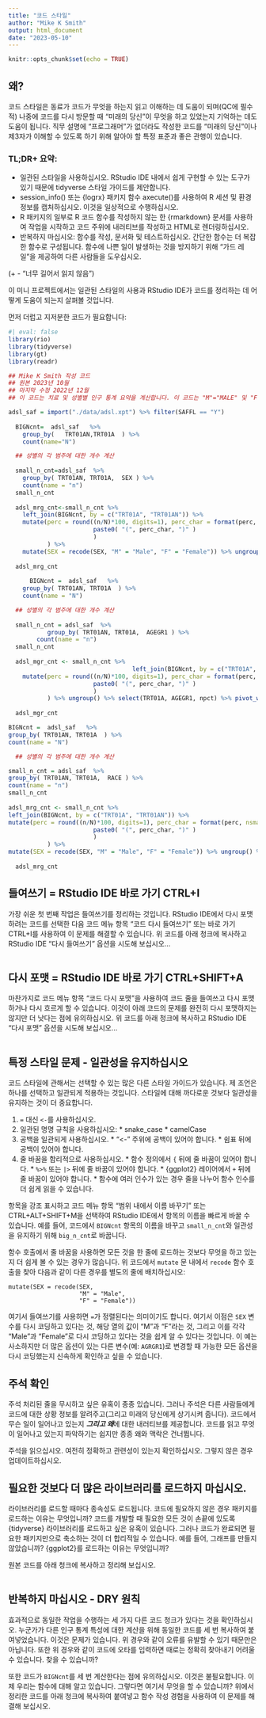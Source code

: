 ```yaml
---
title: "코드 스타일"
author: "Mike K Smith"
output: html_document
date: "2023-05-10"
---
```


```r
knitr::opts_chunk$set(echo = TRUE)
```

## 왜?
코드 스타일은 동료가 코드가 무엇을 하는지 읽고 이해하는 데 도움이 되며(QC에 필수적) 나중에 코드를 다시 방문할 때 "미래의 당신"이 무엇을 하고 있었는지 기억하는 데도 도움이 됩니다. 직무 설명에 "프로그래머"가 없더라도 작성한 코드를 "미래의 당신"이나 제3자가 이해할 수 있도록 하기 위해 알아야 할 특정 표준과 좋은 관행이 있습니다.

### TL;DR+ 요약:
 - 일관된 스타일을 사용하십시오. RStudio IDE 내에서 쉽게 구현할 수 있는 도구가 있기 때문에 tidyverse 스타일 가이드를 제안합니다.
 - session_info() 또는 {logrx} 패키지 함수 axecute()를 사용하여 R 세션 및 환경 정보를 캡처하십시오. 이것을 일상적으로 수행하십시오.
 - R 패키지의 일부로 R 코드 함수를 작성하지 않는 한 {rmarkdown} 문서를 사용하여 작업을 시작하고 코드 주위에 내러티브를 작성하고 HTML로 렌더링하십시오.
 - 반복하지 마십시오: 함수를 작성, 문서화 및 테스트하십시오. 간단한 함수는 더 복잡한 함수로 구성됩니다. 함수에 나쁜 일이 발생하는 것을 방지하기 위해 "가드 레일"을 제공하여 다른 사람들을 도우십시오.
  
(+ - “너무 길어서 읽지 않음”)

이 미니 프로젝트에서는 일관된 스타일의 사용과 RStudio IDE가 코드를 정리하는 데 어떻게 도움이 되는지 살펴볼 것입니다.

먼저 더럽고 지저분한 코드가 필요합니다:

```r
#| eval: false
library(rio)
library(tidyverse)
library(gt)
library(readr)

## Mike K Smith 작성 코드
## 원본 2023년 10월
## 마지막 수정 2022년 12월
## 이 코드는 치료 및 성별별 인구 통계 요약을 계산합니다. 이 코드는 "M"="MALE" 및 "F"="FEMALE"이라고 가정합니다.

adsl_saf = import("./data/adsl.xpt") %>% filter(SAFFL == "Y")
  
  BIGNcnt=  adsl_saf   %>%
    group_by(   TRT01AN,TRT01A  ) %>%
    count(name="N")

  ## 성별의 각 범주에 대한 개수 계산
  
  small_n_cnt=adsl_saf  %>%
    group_by( TRT01AN, TRT01A,  SEX ) %>%
    count(name = "n")
  small_n_cnt
  
  adsl_mrg_cnt<-small_n_cnt %>%
    left_join(BIGNcnt, by = c("TRT01A", "TRT01AN")) %>%
    mutate(perc = round((n/N)*100, digits=1), perc_char = format(perc, nsmall=1), npct = paste(n, 
                        paste0( "(", perc_char, ")" ) 
                        ) 
           ) %>%
    mutate(SEX = recode(SEX, "M" = "Male", "F" = "Female")) %>% ungroup() %>% select(TRT01A, SEX, npct) %>% pivot_wider(names_from=TRT01A,values_from=npct)
  
  adsl_mrg_cnt
  
      BIGNcnt =  adsl_saf   %>%
    group_by( TRT01AN, TRT01A  ) %>%
    count(name = "N")

  ## 성별의 각 범주에 대한 개수 계산
      
  small_n_cnt = adsl_saf  %>%
           group_by( TRT01AN, TRT01A,  AGEGR1 ) %>%
        count(name = "n")
  small_n_cnt
  
  adsl_mgr_cnt <- small_n_cnt %>%
                                   left_join(BIGNcnt, by = c("TRT01A", "TRT01AN")) %>%
    mutate(perc = round((n/N)*100, digits=1), perc_char = format(perc, nsmall=1), npct = paste(n, 
                        paste0( "(", perc_char, ")" ) 
                        ) 
           ) %>% ungroup() %>% select(TRT01A, AGEGR1, npct) %>% pivot_wider(names_from = TRT01A, values_from = npct)
  
  adsl_mgr_cnt

BIGNcnt =  adsl_saf   %>%
group_by( TRT01AN, TRT01A  ) %>%
count(name = "N")

  ## 성별의 각 범주에 대한 개수 계산

small_n_cnt = adsl_saf  %>%
group_by( TRT01AN, TRT01A,  RACE ) %>%
count(name = "n")
small_n_cnt
  
adsl_mrg_cnt <- small_n_cnt %>%
left_join(BIGNcnt, by = c("TRT01A", "TRT01AN")) %>%
mutate(perc = round((n/N)*100, digits=1), perc_char = format(perc, nsmall=1), npct = paste(n, 
                        paste0( "(", perc_char, ")" ) 
                        ) 
           ) %>%
mutate(SEX = recode(SEX, "M" = "Male", "F" = "Female")) %>% ungroup() %>% select(TRT01A, SEX, npct) %>% pivot_wider(names_from = TRT01A, values_from = npct)
  
  adsl_mrg_cnt
```

## 들여쓰기 = RStudio IDE 바로 가기 CTRL+I
가장 쉬운 첫 번째 작업은 들여쓰기를 정리하는 것입니다. RStudio IDE에서 다시 포맷하려는 코드를 선택한 다음 코드 메뉴 항목 "코드 다시 들여쓰기" 또는 바로 가기 CTRL+I를 사용하여 이 문제를 해결할 수 있습니다. 위 코드를 아래 청크에 복사하고 RStudio IDE "다시 들여쓰기" 옵션을 시도해 보십시오...

```r

```

## 다시 포맷 = RStudio IDE 바로 가기 CTRL+SHIFT+A
마찬가지로 코드 메뉴 항목 "코드 다시 포맷"을 사용하여 코드 줄을 들여쓰고 다시 포맷하거나 다시 흐르게 할 수 있습니다. 이것이 아래 코드의 문제를 완전히 다시 포맷하지는 않지만 더 낫다는 점에 유의하십시오. 위 코드를 아래 청크에 복사하고 RStudio IDE "다시 포맷" 옵션을 시도해 보십시오...

```r

```

## 특정 스타일 문제 - 일관성을 유지하십시오

코드 스타일에 관해서는 선택할 수 있는 많은 다른 스타일 가이드가 있습니다. 제 조언은 하나를 선택하고 일관되게 적용하는 것입니다. 스타일에 대해 까다로운 것보다 일관성을 유지하는 것이 더 중요합니다.
  
  1. `=` 대신 `<-`를 사용하십시오.
  2. 일관된 명명 규칙을 사용하십시오:
    * snake_case
    * camelCase
  3. 공백을 일관되게 사용하십시오.
    * "<-" 주위에 공백이 있어야 합니다.
    * 쉼표 뒤에 공백이 있어야 합니다.
  4. 줄 바꿈을 합리적으로 사용하십시오.
    * 함수 정의에서 `{` 뒤에 줄 바꿈이 있어야 합니다.
    * `%>%` 또는 `|>` 뒤에 줄 바꿈이 있어야 합니다.
    * {ggplot2} 레이어에서 `+` 뒤에 줄 바꿈이 있어야 합니다.
    * 함수에 여러 인수가 있는 경우 줄을 나누어 함수 인수를 더 쉽게 읽을 수 있습니다.
    
항목을 강조 표시하고 코드 메뉴 항목 "범위 내에서 이름 바꾸기" 또는 CTRL+ALT+SHIFT+M을 선택하여 RStudio IDE에서 항목의 이름을 빠르게 바꿀 수 있습니다. 예를 들어, 코드에서 `BIGNcnt` 항목의 이름을 바꾸고 `small_n_cnt`와 일관성을 유지하기 위해 `big_n_cnt`로 바꿉니다.

함수 호출에서 줄 바꿈을 사용하면 모든 것을 한 줄에 로드하는 것보다 무엇을 하고 있는지 더 쉽게 볼 수 있는 경우가 많습니다. 위 코드에서 `mutate` 문 내에서 `recode` 함수 호출을 찾아 다음과 같이 다른 경우를 별도의 줄에 배치하십시오:

```
mutate(SEX = recode(SEX, 
                    "M" = "Male", 
                    "F" = "Female"))
```

여기서 들여쓰기를 사용하면 `=`가 정렬된다는 의미이기도 합니다. 여기서 이점은 `SEX` 변수를 다시 코딩하고 있다는 것, 해당 열의 값이 "M"과 "F"라는 것, 그리고 이를 각각 "Male"과 "Female"로 다시 코딩하고 있다는 것을 쉽게 알 수 있다는 것입니다. 이 예는 사소하지만 더 많은 옵션이 있는 다른 변수(예: `AGRGR1`)로 변경할 때 가능한 모든 옵션을 다시 코딩했는지 신속하게 확인하고 싶을 수 있습니다.
    
## 주석 확인

주석 처리된 줄을 무시하고 싶은 유혹이 종종 있습니다. 그러나 주석은 다른 사람들에게 코드에 대한 상황 정보를 알려주고(그리고 미래의 당신에게 상기시켜 줍니다). 코드에서 무슨 일이 일어나고 있는지 ***그리고 왜***에 대한 내러티브를 제공합니다. 코드를 읽고 무엇이 일어나고 있는지 파악하기는 쉽지만 종종 왜와 맥락은 건너뜁니다.

주석을 읽으십시오. 여전히 정확하고 관련성이 있는지 확인하십시오. 그렇지 않은 경우 업데이트하십시오.

## 필요한 것보다 더 많은 라이브러리를 로드하지 마십시오.

라이브러리를 로드할 때마다 종속성도 로드됩니다. 코드에 필요하지 않은 경우 패키지를 로드하는 이유는 무엇입니까? 코드를 개발할 때 필요한 모든 것이 손끝에 있도록 {tidyverse} 라이브러리를 로드하고 싶은 유혹이 있습니다. 그러나 코드가 완료되면 필요한 패키지만으로 축소하는 것이 더 합리적일 수 있습니다. 예를 들어, 그래프를 만들지 않았습니까? {ggplot2}를 로드하는 이유는 무엇입니까?

원본 코드를 아래 청크에 복사하고 정리해 보십시오.

```r

```

## 반복하지 마십시오 - DRY 원칙

효과적으로 동일한 작업을 수행하는 세 가지 다른 코드 청크가 있다는 것을 확인하십시오. 누군가가 다른 인구 통계 특성에 대한 계산을 위해 동일한 코드를 세 번 복사하여 붙여넣었습니다. 이것은 문제가 있습니다. 위 경우와 같이 오류를 유발할 수 있기 때문만은 아닙니다. 또한 위 경우와 같이 코드에 오타를 입력하면 때로는 정확히 찾아내기 어려울 수 있습니다. 찾을 수 있습니까?

또한 코드가 `BIGNcnt`를 세 번 계산한다는 점에 유의하십시오. 이것은 불필요합니다. 이제 우리는 함수에 대해 알고 있습니다. 그렇다면 여기서 무엇을 할 수 있습니까? 위에서 정리한 코드를 아래 청크에 복사하여 붙여넣고 함수 작성 경험을 사용하여 이 문제를 해결해 보십시오.

```r

```
